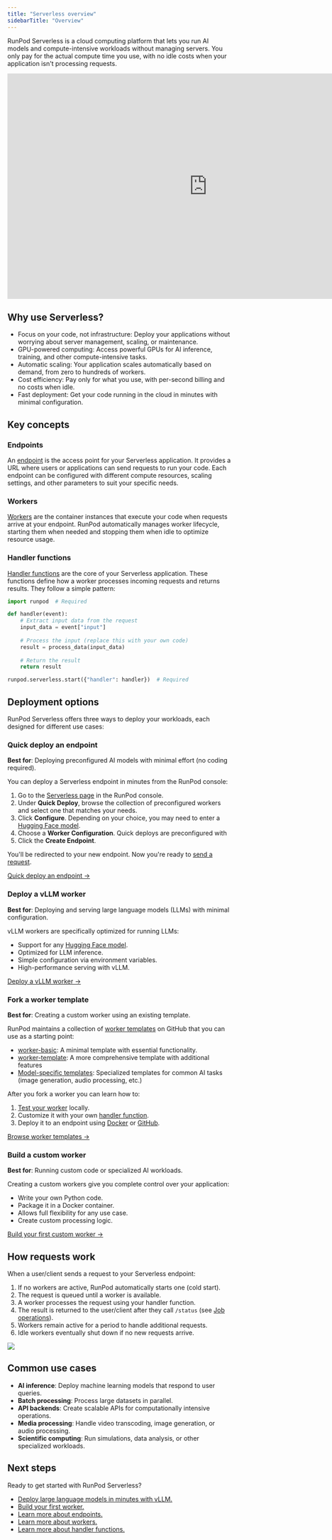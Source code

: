 ```yaml
---
title: "Serverless overview"
sidebarTitle: "Overview"
---
```


RunPod Serverless is a cloud computing platform that lets you run AI models and compute-intensive workloads without managing servers. You only pay for the actual compute time you use, with no idle costs when your application isn't processing requests.

<Frame>
  <iframe width="900" height="508" src="https://www.youtube.com/embed/8HzN9HxYZxc" title="RunPod Serverless Made Simple - Introduction To Serverless Functions and Workers" frameborder="0" allow="accelerometer; autoplay; clipboard-write; encrypted-media; gyroscope; picture-in-picture; web-share" referrerpolicy="strict-origin-when-cross-origin" allowfullscreen></iframe>
</Frame>

## Why use Serverless?

* Focus on your code, not infrastructure: Deploy your applications without worrying about server management, scaling, or maintenance.
* GPU-powered computing: Access powerful GPUs for AI inference, training, and other compute-intensive tasks.
* Automatic scaling: Your application scales automatically based on demand, from zero to hundreds of workers.
* Cost efficiency: Pay only for what you use, with per-second billing and no costs when idle.
* Fast deployment: Get your code running in the cloud in minutes with minimal configuration.

## Key concepts

### Endpoints
An [endpoint](/serverless/endpoints/overview) is the access point for your Serverless application. It provides a URL where users or applications can send requests to run your code. Each endpoint can be configured with different compute resources, scaling settings, and other parameters to suit your specific needs.

### Workers
[Workers](/serverless/workers/overview) are the container instances that execute your code when requests arrive at your endpoint. RunPod automatically manages worker lifecycle, starting them when needed and stopping them when idle to optimize resource usage.

### Handler functions
[Handler functions](/serverless/workers/handler-functions) are the core of your Serverless application. These functions define how a worker processes incoming requests and returns results. They follow a simple pattern:

```Python
import runpod  # Required

def handler(event):
    # Extract input data from the request
    input_data = event["input"]
    
    # Process the input (replace this with your own code)
    result = process_data(input_data)
    
    # Return the result
    return result

runpod.serverless.start({"handler": handler})  # Required
```

## Deployment options
RunPod Serverless offers three ways to deploy your workloads, each designed for different use cases:

### Quick deploy an endpoint
**Best for**: Deploying preconfigured AI models with minimal effort (no coding required).

You can deploy a Serverless endpoint in minutes from the RunPod console:

1. Go to the [Serverless page](https://www.runpod.io/console/serverless) in the RunPod console.
2. Under **Quick Deploy**, browse the collection of preconfigured workers and select one that matches your needs.
3. Click **Configure**. Depending on your choice, you may need to enter a [Hugging Face model](https://huggingface.co/models).
4. Choose a **Worker Configuration**. Quick deploys are preconfigured with
5. Click the **Create Endpoint**.

You'll be redirected to your new endpoint. Now you're ready to [send a request](/serverless/endpoints/send-requests).

[Quick deploy an endpoint →](https://www.runpod.io/console/serverless)

### Deploy a vLLM worker

**Best for**: Deploying and serving large language models (LLMs) with minimal configuration.

vLLM workers are specifically optimized for running LLMs:

* Support for any [Hugging Face model](https://huggingface.co/models).
* Optimized for LLM inference.
* Simple configuration via environment variables.
* High-performance serving with vLLM.


[Deploy a vLLM worker →](/serverless/vllm/get-started)

### Fork a worker template

**Best for**: Creating a custom worker using an existing template.

RunPod maintains a collection of [worker templates](https://github.com/runpod-workers) on GitHub that you can use as a starting point:

* [worker-basic](https://github.com/runpod-workers/worker-basic): A minimal template with essential functionality.
* [worker-template](https://github.com/runpod-workers/worker-template): A more comprehensive template with additional features
* [Model-specific templates](https://github.com/runpod-workers#worker-collection): Specialized templates for common AI tasks (image generation, audio processing, etc.)

After you fork a worker you can learn how to:

1. [Test your worker](/serverless/development/local-testing) locally.
2. Customize it with your own [handler function](/serverless/workers/handler-functions).
3. Deploy it to an endpoint using [Docker](/serverless/workers/deploy) or [GitHub](/serverless/workers/github-integration).

[Browse worker templates →](https://github.com/runpod-workers)

### Build a custom worker

**Best for**: Running custom code or specialized AI workloads.

Creating a custom workers give you complete control over your application:

* Write your own Python code.
* Package it in a Docker container.
* Allows full flexibility for any use case.
* Create custom processing logic.

[Build your first custom worker →](/serverless/workers/custom-worker)

## How requests work
When a user/client sends a request to your Serverless endpoint:

1. If no workers are active, RunPod automatically starts one (cold start).
2. The request is queued until a worker is available.
3. A worker processes the request using your handler function.
4. The result is returned to the user/client after they call `/status` (see [Job operations](/serverless/endpoints/operations)).
5. Workers remain active for a period to handle additional requests.
6. Idle workers eventually shut down if no new requests arrive.

<Frame>
  <img src="/images/serverless-request-flow.png" />
</Frame>

## Common use cases

* **AI inference**: Deploy machine learning models that respond to user queries.
* **Batch processing**: Process large datasets in parallel.
* **API backends**: Create scalable APIs for computationally intensive operations.
* **Media processing**: Handle video transcoding, image generation, or audio processing.
* **Scientific computing**: Run simulations, data analysis, or other specialized workloads.

## Next steps

Ready to get started with RunPod Serverless?

* [Deploy large language models in minutes with vLLM.](/serverless/vllm/overview)
* [Build your first worker.](/serverless/workers/custom-worker)
* [Learn more about endpoints.](/serverless/endpoints/overview)
* [Learn more about workers.](/serverless/workers/overview)
* [Learn more about handler functions.](/serverless/workers/handler-functions)